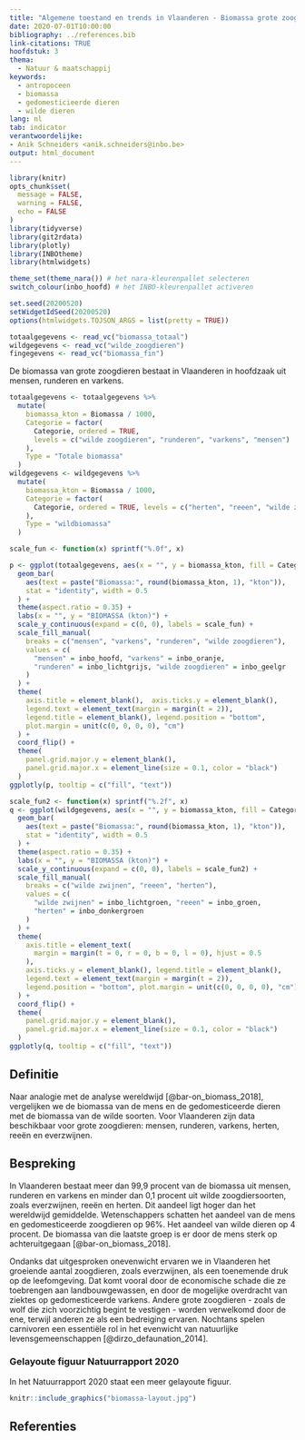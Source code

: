 ```yaml
---
title: "Algemene toestand en trends in Vlaanderen - Biomassa grote zoogdieren"
date: 2020-07-01T10:00:00
bibliography: ../references.bib
link-citations: TRUE
hoofdstuk: 3
thema:
  - Natuur & maatschappij
keywords:
  - antropoceen
  - biomassa
  - gedomesticieerde dieren
  - wilde dieren
lang: nl
tab: indicator
verantwoordelijke:
- Anik Schneiders <anik.schneiders@inbo.be>
output: html_document
---
```



```r
library(knitr)
opts_chunk$set(
  message = FALSE,
  warning = FALSE,
  echo = FALSE
)
library(tidyverse)
library(git2rdata)
library(plotly)
library(INBOtheme)
library(htmlwidgets)

theme_set(theme_nara()) # het nara-kleurenpallet selecteren
switch_colour(inbo_hoofd) # het INBO-kleurenpallet activeren

set.seed(20200520)
setWidgetIdSeed(20200520)
options(htmlwidgets.TOJSON_ARGS = list(pretty = TRUE))
```

```r
totaalgegevens <- read_vc("biomassa_totaal")
wildgegevens <- read_vc("wilde_zoogdieren")
fingegevens <- read_vc("biomassa_fin")
```

De biomassa van grote zoogdieren bestaat in Vlaanderen in hoofdzaak uit mensen, runderen en varkens.

```r
totaalgegevens <- totaalgegevens %>%
  mutate(
    biomassa_kton = Biomassa / 1000,
    Categorie = factor(
      Categorie, ordered = TRUE,
      levels = c("wilde zoogdieren", "runderen", "varkens", "mensen")
    ),
    Type = "Totale biomassa"
  )
wildgegevens <- wildgegevens %>%
  mutate(
    biomassa_kton = Biomassa / 1000,
    Categorie = factor(
      Categorie, ordered = TRUE, levels = c("herten", "reeen", "wilde zwijnen")
    ),
    Type = "wildbiomassa"
  )

scale_fun <- function(x) sprintf("%.0f", x)

p <- ggplot(totaalgegevens, aes(x = "", y = biomassa_kton, fill = Categorie)) +
  geom_bar(
    aes(text = paste("Biomassa:", round(biomassa_kton, 1), "kton")),
    stat = "identity", width = 0.5
  ) +
  theme(aspect.ratio = 0.35) +
  labs(x = "", y = "BIOMASSA (kton)") +
  scale_y_continuous(expand = c(0, 0), labels = scale_fun) +
  scale_fill_manual(
    breaks = c("mensen", "varkens", "runderen", "wilde zoogdieren"),
    values = c(
      "mensen" = inbo_hoofd, "varkens" = inbo_oranje,
      "runderen" = inbo_lichtgrijs, "wilde zoogdieren" = inbo_geelgr
    )
  ) +
  theme(
    axis.title = element_blank(),  axis.ticks.y = element_blank(),
    legend.text = element_text(margin = margin(t = 2)),
    legend.title = element_blank(), legend.position = "bottom",
    plot.margin = unit(c(0, 0, 0, 0), "cm")
  ) +
  coord_flip() +
  theme(
    panel.grid.major.y = element_blank(),
    panel.grid.major.x = element_line(size = 0.1, color = "black")
  )
ggplotly(p, tooltip = c("fill", "text"))
```
```r
scale_fun2 <- function(x) sprintf("%.2f", x)
q <- ggplot(wildgegevens, aes(x = "", y = biomassa_kton, fill = Categorie)) +
  geom_bar(
    aes(text = paste("Biomassa:", round(biomassa_kton, 1), "kton")),
    stat = "identity", width = 0.5
  ) +
  theme(aspect.ratio = 0.35) +
  labs(x = "", y = "BIOMASSA (kton)") +
  scale_y_continuous(expand = c(0, 0), labels = scale_fun2) +
  scale_fill_manual(
    breaks = c("wilde zwijnen", "reeen", "herten"),
    values = c(
      "wilde zwijnen" = inbo_lichtgroen, "reeen" = inbo_groen,
      "herten" = inbo_donkergroen
    )
  ) +
  theme(
    axis.title = element_text(
      margin = margin(t = 0, r = 0, b = 0, l = 0), hjust = 0.5
    ),
    axis.ticks.y = element_blank(), legend.title = element_blank(),
    legend.text = element_text(margin = margin(t = 2)),
    legend.position = "bottom", plot.margin = unit(c(0, 0, 0, 0), "cm")
  ) +
  coord_flip() +
  theme(
    panel.grid.major.y = element_blank(),
    panel.grid.major.x = element_line(size = 0.1, color = "black")
  )
ggplotly(q, tooltip = c("fill", "text"))
```

## Definitie

Naar analogie met de analyse wereldwijd [@bar-on_biomass_2018], vergelijken we de biomassa van de mens en de gedomesticeerde dieren met de biomassa van de wilde soorten. Voor Vlaanderen zijn data beschikbaar voor grote zoogdieren: mensen, runderen, varkens, herten, reeën en everzwijnen.

## Bespreking

In Vlaanderen bestaat meer dan 99,9 procent van de biomassa uit mensen, runderen en varkens en minder dan 0,1 procent uit wilde zoogdiersoorten, zoals everzwijnen, reeën en herten. 
Dit aandeel ligt hoger dan het wereldwijd gemiddelde. Wetenschappers schatten het aandeel van de mens en gedomesticeerde zoogdieren op 96%. Het aandeel van wilde dieren op 4 procent. 
De biomassa van die laatste groep is er door de mens sterk op achteruitgegaan [@bar-on_biomass_2018].  

Ondanks dat uitgesproken onevenwicht ervaren we in Vlaanderen het groeiende aantal zoogdieren, zoals everzwijnen, als een toenemende druk op de leefomgeving. 
Dat komt vooral door de economische schade die ze toebrengen aan landbouwgewassen, en door de mogelijke overdracht van ziektes op gedomesticeerde varkens. 
Andere grote zoogdieren - zoals de wolf die zich voorzichtig begint te vestigen - worden verwelkomd door de ene, terwijl anderen ze als een bedreiging ervaren. 
Nochtans spelen carnivoren een essentiële rol in het evenwicht van natuurlijke levensgemeenschappen [@dirzo_defaunation_2014].

### Gelayoute figuur Natuurrapport 2020

In het Natuurrapport 2020 staat een meer gelayoute figuur. 

```r
knitr::include_graphics("biomassa-layout.jpg")
```

## Referenties
